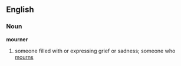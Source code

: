 ==English==
===Noun===
'''mourner'''
# someone filled with or expressing grief or sadness; someone who [[mourn]]s